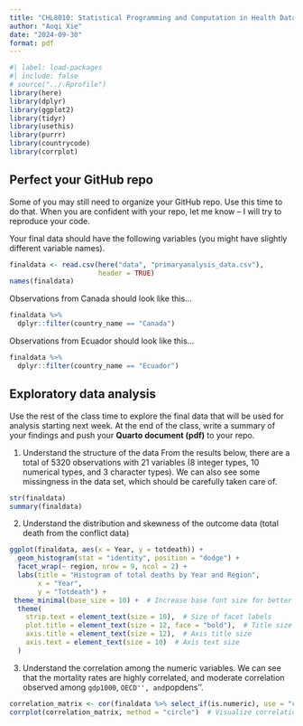 ```yaml
---
title: "CHL8010: Statistical Programming and Computation in Health Data"
author: "Aoqi Xie"
date: "2024-09-30"
format: pdf
---
```


```r
#| label: load-packages
#| include: false
# source("../.Rprofile")
library(here)
library(dplyr)
library(ggplot2)
library(tidyr)
library(usethis)
library(purrr)
library(countrycode)
library(corrplot)
```


## Perfect your GitHub repo

Some of you may still need to organize your GitHub repo. Use this time to do that. When you are confident with your repo, let me know -- I will try to reproduce your code. 

Your final data should have the following variables (you might have slightly different variable names).
```r
finaldata <- read.csv(here("data", "primaryanalysis_data.csv"), 
                      header = TRUE)
names(finaldata)
```

Observations from Canada should look like this...
```r
finaldata %>%
  dplyr::filter(country_name == "Canada")
```

Observations from Ecuador should look like this...
```r
finaldata %>%
  dplyr::filter(country_name == "Ecuador")
```

## Exploratory data analysis
Use the rest of the class time to explore the final data that will be used for analysis starting next week. At the end of the class, write a summary of your findings and push your **Quarto document (pdf)** to your repo. 

1. Understand the structure of the data
From the results below, there are a total of 5320 observations with 21 variables (8 integer types, 10 numerical types, and 3 character types). We can also see some missingness in the data set, which should be carefully taken care of.
```r
str(finaldata)                       
summary(finaldata) 
```

2. Understand the distribution and skewness of the outcome data (total death from the conflict data)
```r
ggplot(finaldata, aes(x = Year, y = totdeath)) +
  geom_histogram(stat = "identity", position = "dodge") +
  facet_wrap(~ region, nrow = 9, ncol = 2) +
  labs(title = "Histogram of total deaths by Year and Region",
       x = "Year",
       y = "Totdeath") +
 theme_minimal(base_size = 10) +  # Increase base font size for better visibility
  theme(
    strip.text = element_text(size = 10),  # Size of facet labels
    plot.title = element_text(size = 12, face = "bold"),  # Title size
    axis.title = element_text(size = 12),  # Axis title size
    axis.text = element_text(size = 10)  # Axis text size
  )
```
3. Understand the correlation among the numeric variables. We can see that the mortality rates are highly correlated, and moderate correlation observed among ``gdp1000``, ``OECD'', and ``popdens''.
```r
correlation_matrix <- cor(finaldata %>% select_if(is.numeric), use = "complete.obs")  # Select only numeric columns
corrplot(correlation_matrix, method = "circle")  # Visualize correlation matrix
```
